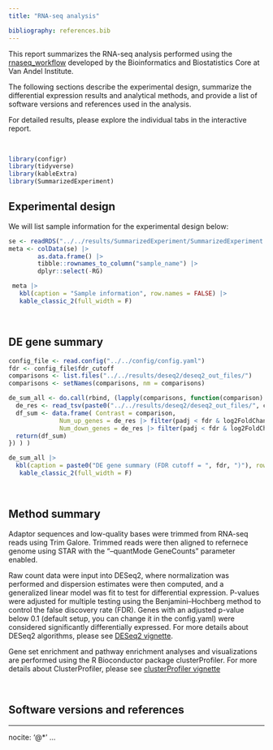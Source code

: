 ```yaml
---
title: "RNA-seq analysis"

bibliography: references.bib
---
```


This report summarizes the RNA-seq analysis performed using the [rnaseq_workflow](https://github.com/vari-bbc/rnaseq_workflow) developed by the Bioinformatics and Biostatistics Core at Van Andel Institute.

The following sections describe the experimental design, summarize the differential expression results and analytical methods, and provide a list of software versions and references used in the analysis.

For detailed results, please explore the individual tabs in the interactive report.

<br>

```r
library(configr)
library(tidyverse)
library(kableExtra)
library(SummarizedExperiment)
```

## Experimental design

We will list sample information for the experimental design below:

```r
se <- readRDS("../../results/SummarizedExperiment/SummarizedExperiment.rds")
meta <- colData(se) |>
        as.data.frame() |>
        tibble::rownames_to_column("sample_name") |>
        dplyr::select(-RG)

 meta |>
   kbl(caption = "Sample information", row.names = FALSE) |>
   kable_classic_2(full_width = F)
```

<br>

## DE gene summary

```r
config_file <- read.config("../../config/config.yaml")
fdr <- config_file$fdr_cutoff
comparisons <- list.files("../../results/deseq2/deseq2_out_files/")
comparisons <- setNames(comparisons, nm = comparisons)

de_sum_all <- do.call(rbind, (lapply(comparisons, function(comparison) {
  de_res <- read_tsv(paste0("../../results/deseq2/deseq2_out_files/", comparison, "/de_res.tsv"))
  df_sum <- data.frame( Contrast = comparison,
              Num_up_genes = de_res |> filter(padj < fdr & log2FoldChange > 0) |> nrow(),
              Num_down_genes = de_res |> filter(padj < fdr & log2FoldChange < 0) |> nrow())
  return(df_sum)
}) ) )

de_sum_all |>
  kbl(caption = paste0("DE gene summary (FDR cutoff = ", fdr, ")"), row.names = FALSE) |>
   kable_classic_2(full_width = F)

```

<br>

## Method summary

Adaptor sequences and low-quality bases were trimmed from RNA-seq reads using Trim Galore. Trimmed reads were then aligned to refernece genome using STAR  with the "--quantMode GeneCounts" parameter enabled.

Raw count data were input into DESeq2, where normalization was performed and dispersion estimates were then computed, and a generalized linear model was fit to test for differential expression. P-values were adjusted for multiple testing using the Benjamini–Hochberg method to control the false discovery rate (FDR). Genes with an adjusted p-value below 0.1 (default setup, you can change it in the config.yaml) were considered significantly differentially expressed. For more details about DESeq2 algorithms, please see [DESeq2 vignette](https://www.bioconductor.org/packages/devel/bioc/vignettes/DESeq2/inst/doc/DESeq2.html).


Gene set enrichment and pathway enrichment analyses and visualizations are performed using the R Bioconductor package clusterProfiler. For more details about ClusterProfiler, please see [clusterProfiler vignette](https://yulab-smu.top/biomedical-knowledge-mining-book/)

<br>

## Software versions and references

---
nocite: '@*'
...
